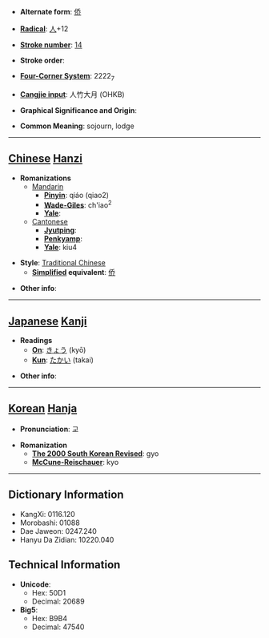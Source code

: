 * '''Alternate form''': [[侨]]

* '''[[Wiktionary:Chinese radical index| Radical]]''': [[Wiktionary:Chinese radical index 人|人]]+12

* '''[[Wiktionary:Chinese total strokes index|Stroke number]]''': [[Wiktionary:Chinese total strokes index 14|14]]

* '''Stroke order''': 

* '''[[Wiktionary:Chinese four corner index|Four-Corner System]]''': 2222<sub>7</sub>

* '''[[Wiktionary:Chinese Cangjie index|Cangjie input]]''': 人竹大月 (OHKB)

* '''Graphical Significance and Origin''': 

* '''Common Meaning''': sojourn, lodge

----

== [[Chinese]] [[Hanzi]] ==

* '''Romanizations'''
** [[Mandarin]]
*** '''[[Pinyin]]''': qiáo (qiao2)
*** '''[[Wade-Giles]]''': ch'iao<sup>2</sup>
*** '''[[Yale]]''': 
**[[Cantonese]]
***'''[[Jyutping]]''':
***'''[[Penkyamp]]''': 
***'''[[Yale]]''': kiu4

* '''Style''': [[Traditional Chinese]] 
** '''[[Simplified Chinese|Simplified]] equivalent''': [[侨]]

* '''Other info''': 

----

== [[Japanese]] [[Kanji]] ==

* '''Readings'''
** '''[[On]]''': [[きょう]] (kyō)
** '''[[Kun]]''': [[たかい]] (takai)

* '''Other info''':  

----

== [[Korean]] [[Hanja]] ==

* '''Pronunciation''': 교

* '''Romanization'''
** '''[[The 2000 South Korean Revised Romanization|The 2000 South Korean Revised]]''': gyo
** '''[[McCune-Reischauer]]''': kyo

----

== Dictionary Information ==

* KangXi: 0116.120
* Morobashi: 01088
* Dae Jaweon: 0247.240
* Hanyu Da Zidian: 10220.040

== Technical Information ==

* '''Unicode''':
** Hex: 50D1
** Decimal: 20689
* '''Big5''':
** Hex: B9B4
** Decimal: 47540